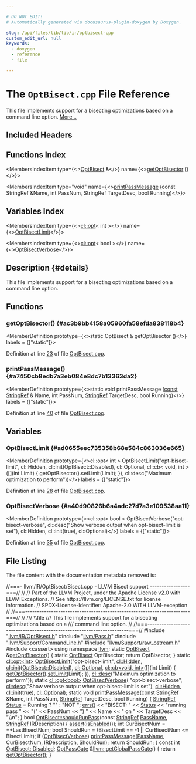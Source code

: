 ```yaml
---

# DO NOT EDIT!
# Automatically generated via docusaurus-plugin-doxygen by Doxygen.

slug: /api/files/lib/lib/ir/optbisect-cpp
custom_edit_url: null
keywords:
  - doxygen
  - reference
  - file

---
```





# The `OptBisect.cpp` File Reference

<DoxygenPage pluginConfig={pluginConfig}>

This file implements support for a bisecting optimizations based on a command line option. <a href="#details">More...</a>

## Included Headers

<IncludesList>
<IncludesListItem
  filePath="llvm/IR/OptBisect.h"
  permalink="/docs/api/files/include/include/llvm/include/llvm/ir/optbisect-h"
  isLocal="true" />
<IncludesListItem
  filePath="llvm/Pass.h"
  permalink="/docs/api/files/include/include/llvm/pass-h"
  isLocal="true" />
<IncludesListItem
  filePath="llvm/Support/CommandLine.h"
  permalink="/docs/api/files/include/include/llvm/include/llvm/support/commandline-h"
  isLocal="true" />
<IncludesListItem
  filePath="llvm/Support/raw_ostream.h"
  permalink="/docs/api/files/include/include/llvm/include/llvm/support/raw-ostream-h"
  isLocal="true" />
<IncludesListItem
  filePath="cassert"
  permalink=""
  isLocal="false" />
</IncludesList>

## Functions Index

<MembersIndex>

<MembersIndexItem
  type={<><a href="/docs/api/classes/llvm/optbisect">OptBisect</a> &amp;</>}
  name={<><a href="#ac3b9bb4158a05960fa58efda838118b4">getOptBisector</a> ()</>}>
</MembersIndexItem>

<MembersIndexItem
  type="void"
  name={<><a href="#a7450cb8edb7a3eb084e8dc7b13363da2">printPassMessage</a> (const StringRef &amp;Name, int PassNum, StringRef TargetDesc, bool Running)</>}>
</MembersIndexItem>

</MembersIndex>

## Variables Index

<MembersIndex>

<MembersIndexItem
  type={<><a href="/docs/api/classes/llvm/cl/opt">cl::opt</a>&lt; int &gt;</>}
  name={<><a href="#ad0655eec735358b68e584c863036e665">OptBisectLimit</a></>}>
</MembersIndexItem>

<MembersIndexItem
  type={<><a href="/docs/api/classes/llvm/cl/opt">cl::opt</a>&lt; bool &gt;</>}
  name={<><a href="#a40d90826b6a4adc27d7a3e109538aa11">OptBisectVerbose</a></>}>
</MembersIndexItem>

</MembersIndex>

## Description {#details}

This file implements support for a bisecting optimizations based on a command line option.

<SectionDefinition>

## Functions

### getOptBisector() {#ac3b9bb4158a05960fa58efda838118b4}

<MemberDefinition
  prototype={<>static OptBisect &amp; getOptBisector ()</>}
  labels = {["static"]}>

Definition at line <a href="#l00023">23</a> of file <a href="/docs/api/files/lib/lib/ir/optbisect-cpp">OptBisect.cpp</a>.
</MemberDefinition>

### printPassMessage() {#a7450cb8edb7a3eb084e8dc7b13363da2}

<MemberDefinition
  prototype={<>static void printPassMessage (<a href="/docs/api/files/lib/lib/target/lib/target/aarch64/aarch64promoteconstant-cpp/#a90f8350fecae261c25be85d38b451bff">const</a> <a href="/docs/api/classes/llvm/stringref">StringRef</a> &amp; Name, int PassNum, <a href="/docs/api/classes/llvm/stringref">StringRef</a> TargetDesc, bool Running)</>}
  labels = {["static"]}>

Definition at line <a href="#l00040">40</a> of file <a href="/docs/api/files/lib/lib/ir/optbisect-cpp">OptBisect.cpp</a>.
</MemberDefinition>

</SectionDefinition>

<SectionDefinition>

## Variables

### OptBisectLimit {#ad0655eec735358b68e584c863036e665}

<MemberDefinition
  prototype={<>cl::opt&lt; int &gt; OptBisectLimit(&quot;opt-bisect-limit&quot;, cl::Hidden, cl::init(OptBisect::Disabled), cl::Optional, cl::cb&lt; void, int &gt;(&#91;&#93;(int Limit) &#123; getOptBisector().setLimit(Limit); &#125;), cl::desc(&quot;Maximum optimization to perform&quot;))</>}
  labels = {["static"]}>

Definition at line <a href="#l00028">28</a> of file <a href="/docs/api/files/lib/lib/ir/optbisect-cpp">OptBisect.cpp</a>.
</MemberDefinition>

### OptBisectVerbose {#a40d90826b6a4adc27d7a3e109538aa11}

<MemberDefinition
  prototype={<>cl::opt&lt; bool &gt; OptBisectVerbose(&quot;opt-bisect-verbose&quot;, cl::desc(&quot;Show verbose output when opt-bisect-limit is set&quot;), cl::Hidden, cl::init(true), cl::Optional)</>}
  labels = {["static"]}>

Definition at line <a href="#l00035">35</a> of file <a href="/docs/api/files/lib/lib/ir/optbisect-cpp">OptBisect.cpp</a>.
</MemberDefinition>

</SectionDefinition>

## File Listing

The file content with the documentation metadata removed is:

<ProgramListing>

<Link id="l00001" /><CodeLine lineNumber="1"><span class="doxyHighlightComment">//===- llvm/IR/OptBisect/Bisect.cpp - LLVM Bisect support -----------------===//</span></CodeLine>
<Link id="l00002" /><CodeLine lineNumber="2"><span class="doxyHighlightComment">//</span></CodeLine>
<Link id="l00003" /><CodeLine lineNumber="3"><span class="doxyHighlightComment">// Part of the LLVM Project, under the Apache License v2.0 with LLVM Exceptions.</span></CodeLine>
<Link id="l00004" /><CodeLine lineNumber="4"><span class="doxyHighlightComment">// See https://llvm.org/LICENSE.txt for license information.</span></CodeLine>
<Link id="l00005" /><CodeLine lineNumber="5"><span class="doxyHighlightComment">// SPDX-License-Identifier: Apache-2.0 WITH LLVM-exception</span></CodeLine>
<Link id="l00006" /><CodeLine lineNumber="6"><span class="doxyHighlightComment">//</span></CodeLine>
<Link id="l00007" /><CodeLine lineNumber="7"><span class="doxyHighlightComment">//===----------------------------------------------------------------------===//</span></CodeLine>
<Link id="l00008" /><CodeLine lineNumber="8"><span class="doxyHighlightComment">//</span></CodeLine>
<Link id="l00009" /><CodeLine lineNumber="9"><span class="doxyHighlightComment">/// \\file</span></CodeLine>
<Link id="l00010" /><CodeLine lineNumber="10"><span class="doxyHighlightComment">/// This file implements support for a bisecting optimizations based on a</span></CodeLine>
<Link id="l00011" /><CodeLine lineNumber="11"><span class="doxyHighlightComment">/// command line option.</span></CodeLine>
<Link id="l00012" /><CodeLine lineNumber="12"><span class="doxyHighlightComment">//</span></CodeLine>
<Link id="l00013" /><CodeLine lineNumber="13"><span class="doxyHighlightComment">//===----------------------------------------------------------------------===//</span></CodeLine>
<Link id="l00014" /><CodeLine lineNumber="14"></CodeLine>
<Link id="l00015" /><CodeLine lineNumber="15"><span class="doxyHighlightPreprocessor">#include &quot;<a href="/docs/api/files/include/include/llvm/include/llvm/ir/optbisect-h">llvm/IR/OptBisect.h</a>&quot;</span></CodeLine>
<Link id="l00016" /><CodeLine lineNumber="16"><span class="doxyHighlightPreprocessor">#include &quot;<a href="/docs/api/files/include/include/llvm/pass-h">llvm/Pass.h</a>&quot;</span></CodeLine>
<Link id="l00017" /><CodeLine lineNumber="17"><span class="doxyHighlightPreprocessor">#include &quot;<a href="/docs/api/files/include/include/llvm/include/llvm/support/commandline-h">llvm/Support/CommandLine.h</a>&quot;</span></CodeLine>
<Link id="l00018" /><CodeLine lineNumber="18"><span class="doxyHighlightPreprocessor">#include &quot;<a href="/docs/api/files/include/include/llvm/include/llvm/support/raw-ostream-h">llvm/Support/raw&#95;ostream.h</a>&quot;</span></CodeLine>
<Link id="l00019" /><CodeLine lineNumber="19"><span class="doxyHighlightPreprocessor">#include &lt;cassert&gt;</span></CodeLine>
<Link id="l00020" /><CodeLine lineNumber="20"></CodeLine>
<Link id="l00021" /><CodeLine lineNumber="21"><span class="doxyHighlightKeyword">using namespace </span><span class="doxyHighlight"><a href="/docs/api/namespaces/llvm">llvm</a>;</span></CodeLine>
<Link id="l00022" /><CodeLine lineNumber="22"></CodeLine>
<Link id="l00023" /><CodeLine lineNumber="23" lineLink="#ac3b9bb4158a05960fa58efda838118b4"><span class="doxyHighlightKeyword">static</span><span class="doxyHighlight"> <a href="/docs/api/classes/llvm/optbisect">OptBisect</a> &amp;<a href="#ac3b9bb4158a05960fa58efda838118b4">getOptBisector</a>() &#123;</span></CodeLine>
<Link id="l00024" /><CodeLine lineNumber="24"><span class="doxyHighlight">  </span><span class="doxyHighlightKeyword">static</span><span class="doxyHighlight"> <a href="/docs/api/classes/llvm/optbisect">OptBisect</a> OptBisector;</span></CodeLine>
<Link id="l00025" /><CodeLine lineNumber="25"><span class="doxyHighlight">  </span><span class="doxyHighlightKeywordFlow">return</span><span class="doxyHighlight"> OptBisector;</span></CodeLine>
<Link id="l00026" /><CodeLine lineNumber="26"><span class="doxyHighlight">&#125;</span></CodeLine>
<Link id="l00027" /><CodeLine lineNumber="27"></CodeLine>
<Link id="l00028" /><CodeLine lineNumber="28" lineLink="#ad0655eec735358b68e584c863036e665"><span class="doxyHighlightKeyword">static</span><span class="doxyHighlight"> <a href="/docs/api/classes/llvm/cl/opt">cl::opt&lt;int&gt;</a> <a href="#ad0655eec735358b68e584c863036e665">OptBisectLimit</a>(</span><span class="doxyHighlightStringLiteral">&quot;opt-bisect-limit&quot;</span><span class="doxyHighlight">, <a href="/docs/api/namespaces/llvm/cl/#a68075925a54790e71ca790e1d4f21a40a263ac008d8d31f13ce460395fc4cf7e6">cl::Hidden</a>,</span></CodeLine>
<Link id="l00029" /><CodeLine lineNumber="29"><span class="doxyHighlight">                                   <a href="/docs/api/namespaces/llvm/cl/#ac12e6a8f3a1b511f0dee2ed6de0ae806">cl::init</a>(<a href="/docs/api/classes/llvm/optbisect/#a4620d3ae92a8d5408fd31221e3580bc3">OptBisect::Disabled</a>), <a href="/docs/api/namespaces/llvm/cl/#a492234b10e0c5918d72a3a15a6f0fa6eaee3d7c816c2a04f9f49c4aa194ef25b0">cl::Optional</a>,</span></CodeLine>
<Link id="l00030" /><CodeLine lineNumber="30"><span class="doxyHighlight">                                   <a href="/docs/api/structs/llvm/cl/cb">cl::cb&lt;void, int&gt;</a>(&#91;&#93;(</span><span class="doxyHighlightKeywordType">int</span><span class="doxyHighlight"> Limit) &#123;</span></CodeLine>
<Link id="l00031" /><CodeLine lineNumber="31"><span class="doxyHighlight">                                     <a href="#ac3b9bb4158a05960fa58efda838118b4">getOptBisector</a>().<a href="/docs/api/classes/llvm/optbisect/#a4ecc668238f31c2b642cdaecac4958e4">setLimit</a>(Limit);</span></CodeLine>
<Link id="l00032" /><CodeLine lineNumber="32"><span class="doxyHighlight">                                   &#125;),</span></CodeLine>
<Link id="l00033" /><CodeLine lineNumber="33"><span class="doxyHighlight">                                   <a href="/docs/api/structs/llvm/cl/desc">cl::desc</a>(</span><span class="doxyHighlightStringLiteral">&quot;Maximum optimization to perform&quot;</span><span class="doxyHighlight">));</span></CodeLine>
<Link id="l00034" /><CodeLine lineNumber="34"></CodeLine>
<Link id="l00035" /><CodeLine lineNumber="35" lineLink="#a40d90826b6a4adc27d7a3e109538aa11"><span class="doxyHighlightKeyword">static</span><span class="doxyHighlight"> <a href="/docs/api/classes/llvm/cl/opt">cl::opt&lt;bool&gt;</a> <a href="#a40d90826b6a4adc27d7a3e109538aa11">OptBisectVerbose</a>(</span></CodeLine>
<Link id="l00036" /><CodeLine lineNumber="36"><span class="doxyHighlight">    </span><span class="doxyHighlightStringLiteral">&quot;opt-bisect-verbose&quot;</span><span class="doxyHighlight">,</span></CodeLine>
<Link id="l00037" /><CodeLine lineNumber="37"><span class="doxyHighlight">    <a href="/docs/api/structs/llvm/cl/desc">cl::desc</a>(</span><span class="doxyHighlightStringLiteral">&quot;Show verbose output when opt-bisect-limit is set&quot;</span><span class="doxyHighlight">), <a href="/docs/api/namespaces/llvm/cl/#a68075925a54790e71ca790e1d4f21a40a263ac008d8d31f13ce460395fc4cf7e6">cl::Hidden</a>,</span></CodeLine>
<Link id="l00038" /><CodeLine lineNumber="38"><span class="doxyHighlight">    <a href="/docs/api/namespaces/llvm/cl/#ac12e6a8f3a1b511f0dee2ed6de0ae806">cl::init</a>(</span><span class="doxyHighlightKeyword">true</span><span class="doxyHighlight">), <a href="/docs/api/namespaces/llvm/cl/#a492234b10e0c5918d72a3a15a6f0fa6eaee3d7c816c2a04f9f49c4aa194ef25b0">cl::Optional</a>);</span></CodeLine>
<Link id="l00039" /><CodeLine lineNumber="39"></CodeLine>
<Link id="l00040" /><CodeLine lineNumber="40" lineLink="#a7450cb8edb7a3eb084e8dc7b13363da2"><span class="doxyHighlightKeyword">static</span><span class="doxyHighlight"> </span><span class="doxyHighlightKeywordType">void</span><span class="doxyHighlight"> <a href="#a7450cb8edb7a3eb084e8dc7b13363da2">printPassMessage</a>(</span><span class="doxyHighlightKeyword">const</span><span class="doxyHighlight"> <a href="/docs/api/classes/llvm/stringref">StringRef</a> &amp;Name, </span><span class="doxyHighlightKeywordType">int</span><span class="doxyHighlight"> PassNum,</span></CodeLine>
<Link id="l00041" /><CodeLine lineNumber="41"><span class="doxyHighlight">                             <a href="/docs/api/classes/llvm/stringref">StringRef</a> TargetDesc, </span><span class="doxyHighlightKeywordType">bool</span><span class="doxyHighlight"> Running) &#123;</span></CodeLine>
<Link id="l00042" /><CodeLine lineNumber="42"><span class="doxyHighlight">  <a href="/docs/api/classes/llvm/stringref">StringRef</a> <a href="/docs/api/structs/status">Status</a> = Running ? </span><span class="doxyHighlightStringLiteral">&quot;&quot;</span><span class="doxyHighlight"> : </span><span class="doxyHighlightStringLiteral">&quot;NOT &quot;</span><span class="doxyHighlight">;</span></CodeLine>
<Link id="l00043" /><CodeLine lineNumber="43"><span class="doxyHighlight">  <a href="/docs/api/namespaces/llvm/#a9a7b5c68c90f85baaedaa854cc5002cc">errs</a>() &lt;&lt; </span><span class="doxyHighlightStringLiteral">&quot;BISECT: &quot;</span><span class="doxyHighlight"> &lt;&lt; <a href="/docs/api/structs/status">Status</a> &lt;&lt; </span><span class="doxyHighlightStringLiteral">&quot;running pass &quot;</span></CodeLine>
<Link id="l00044" /><CodeLine lineNumber="44"><span class="doxyHighlight">         &lt;&lt; </span><span class="doxyHighlightStringLiteral">&quot;(&quot;</span><span class="doxyHighlight"> &lt;&lt; PassNum &lt;&lt; </span><span class="doxyHighlightStringLiteral">&quot;) &quot;</span><span class="doxyHighlight"> &lt;&lt; Name &lt;&lt; </span><span class="doxyHighlightStringLiteral">&quot; on &quot;</span><span class="doxyHighlight"> &lt;&lt; TargetDesc &lt;&lt; </span><span class="doxyHighlightStringLiteral">&quot;\\n&quot;</span><span class="doxyHighlight">;</span></CodeLine>
<Link id="l00045" /><CodeLine lineNumber="45"><span class="doxyHighlight">&#125;</span></CodeLine>
<Link id="l00046" /><CodeLine lineNumber="46"></CodeLine>
<Link id="l00047" /><CodeLine lineNumber="47" lineLink="/docs/api/classes/llvm/optbisect/#a0f286bb86d244482b2f03ac4f1943423"><span class="doxyHighlightKeywordType">bool</span><span class="doxyHighlight"> <a href="/docs/api/classes/llvm/optbisect/#a0f286bb86d244482b2f03ac4f1943423">OptBisect::shouldRunPass</a>(</span><span class="doxyHighlightKeyword">const</span><span class="doxyHighlight"> <a href="/docs/api/classes/llvm/stringref">StringRef</a> <a href="/docs/api/files/lib/lib/target/lib/target/x86/x86loweramxintrinsics-cpp/#adb9257105a403ef9d0773b87693f7779">PassName</a>,</span></CodeLine>
<Link id="l00048" /><CodeLine lineNumber="48"><span class="doxyHighlight">                              <a href="/docs/api/classes/llvm/stringref">StringRef</a> IRDescription) &#123;</span></CodeLine>
<Link id="l00049" /><CodeLine lineNumber="49"><span class="doxyHighlight">  <a href="/docs/api/files/lib/lib/target/lib/target/amdgpu/silowercontrolflow-cpp/#a4868c5d81c5ccc98c47aeab6244346a0">assert</a>(<a href="/docs/api/classes/llvm/optbisect/#aeb3ff1e80809c57ba13f85ac8eb94386">isEnabled</a>());</span></CodeLine>
<Link id="l00050" /><CodeLine lineNumber="50"></CodeLine>
<Link id="l00051" /><CodeLine lineNumber="51"><span class="doxyHighlight">  </span><span class="doxyHighlightKeywordType">int</span><span class="doxyHighlight"> CurBisectNum = ++LastBisectNum;</span></CodeLine>
<Link id="l00052" /><CodeLine lineNumber="52"><span class="doxyHighlight">  </span><span class="doxyHighlightKeywordType">bool</span><span class="doxyHighlight"> ShouldRun = (BisectLimit == -1 || CurBisectNum &lt;= BisectLimit);</span></CodeLine>
<Link id="l00053" /><CodeLine lineNumber="53"><span class="doxyHighlight">  </span><span class="doxyHighlightKeywordFlow">if</span><span class="doxyHighlight"> (<a href="#a40d90826b6a4adc27d7a3e109538aa11">OptBisectVerbose</a>)</span></CodeLine>
<Link id="l00054" /><CodeLine lineNumber="54"><span class="doxyHighlight">    <a href="#a7450cb8edb7a3eb084e8dc7b13363da2">printPassMessage</a>(<a href="/docs/api/files/lib/lib/target/lib/target/x86/x86loweramxintrinsics-cpp/#adb9257105a403ef9d0773b87693f7779">PassName</a>, CurBisectNum, IRDescription, ShouldRun);</span></CodeLine>
<Link id="l00055" /><CodeLine lineNumber="55"><span class="doxyHighlight">  </span><span class="doxyHighlightKeywordFlow">return</span><span class="doxyHighlight"> ShouldRun;</span></CodeLine>
<Link id="l00056" /><CodeLine lineNumber="56"><span class="doxyHighlight">&#125;</span></CodeLine>
<Link id="l00057" /><CodeLine lineNumber="57"></CodeLine>
<Link id="l00058" /><CodeLine lineNumber="58"><span class="doxyHighlightKeyword">const</span><span class="doxyHighlight"> </span><span class="doxyHighlightKeywordType">int</span><span class="doxyHighlight"> <a href="/docs/api/classes/llvm/optbisect/#a4620d3ae92a8d5408fd31221e3580bc3">OptBisect::Disabled</a>;</span></CodeLine>
<Link id="l00059" /><CodeLine lineNumber="59"></CodeLine>
<Link id="l00060" /><CodeLine lineNumber="60" lineLink="/docs/api/namespaces/llvm/#a40dfa1d23e21383d154cb6905aaa8031"><span class="doxyHighlight"><a href="/docs/api/classes/llvm/optpassgate">OptPassGate</a> &amp;<a href="/docs/api/namespaces/llvm/#a40dfa1d23e21383d154cb6905aaa8031">llvm::getGlobalPassGate</a>() &#123; </span><span class="doxyHighlightKeywordFlow">return</span><span class="doxyHighlight"> <a href="#ac3b9bb4158a05960fa58efda838118b4">getOptBisector</a>(); &#125;</span></CodeLine>

</ProgramListing>


</DoxygenPage>
